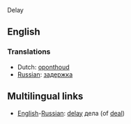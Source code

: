 Delay

==English==

===Translations===
*Dutch: [[oponthoud]]
*[[Russian]]: [[задержка]]

==Multilingual links==
*[[English]]-[[Russian]]: [[delay]] дела (of [[deal]])